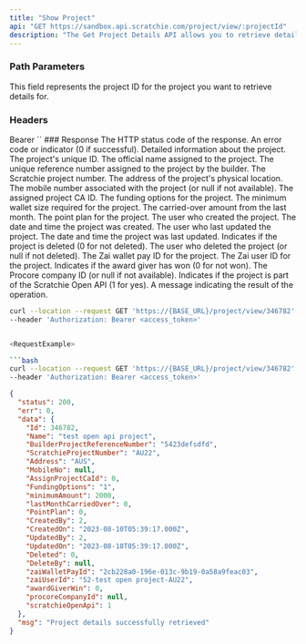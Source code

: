 ```yaml
---
title: "Show Project"
api: "GET https://sandbox.api.scratchie.com/project/view/:projectId"
description: "The Get Project Details API allows you to retrieve detailed information about a specific project within the Scratchie open API system."
---
```


### Path Parameters

<ParamField body="projectId" type="Number">
  This field represents the project ID for the project you want to retrieve details for.
</ParamField>

### Headers

<ParamField body="Authorization" type="String">
  Bearer `<access_token>`
</ParamField>
### Response

<ResponseField name="status" type="Number">
  The HTTP status code of the response.
</ResponseField>

<ResponseField name="err" type="Number">
  An error code or indicator (0 if successful).
</ResponseField>

<ResponseField name="data" type="Object">
  Detailed information about the project.

<Expandable title="Toggle object">

<ResponseField name="Id" type="Number">
  The project's unique ID.
</ResponseField>

<ResponseField name="Name" type="String">
  The official name assigned to the project.
</ResponseField>

<ResponseField name="BuilderProjectReferenceNumber" type="String">
  The unique reference number assigned to the project by the builder.
</ResponseField>

<ResponseField name="ScratchieProjectNumber" type="String">
  The Scratchie project number.
</ResponseField>

<ResponseField name="Address" type="String">
  The address of the project's physical location.
</ResponseField>

<ResponseField name="MobileNo" type="String or null">
  The mobile number associated with the project (or null if not available).
</ResponseField>

<ResponseField name="AssignProjectCaId" type="Number">
  The assigned project CA ID.
</ResponseField>

<ResponseField name="FundingOptions" type="String">
  The funding options for the project.
</ResponseField>

<ResponseField name="minimumAmount" type="Number">
  The minimum wallet size required for the project.
</ResponseField>

<ResponseField name="lastMonthCarriedOver" type="Number">
  The carried-over amount from the last month.
</ResponseField>

<ResponseField name="PointPlan" type="Number">
  The point plan for the project.
</ResponseField>

<ResponseField name="CreatedBy" type="Number">
  The user who created the project.
</ResponseField>

<ResponseField name="CreatedOn" type="String">
  The date and time the project was created.
</ResponseField>

<ResponseField name="UpdatedBy" type="Number">
  The user who last updated the project.
</ResponseField>

<ResponseField name="UpdatedOn" type="String">
  The date and time the project was last updated.
</ResponseField>

<ResponseField name="Deleted" type="Number">
  Indicates if the project is deleted (0 for not deleted).
</ResponseField>

<ResponseField name="DeleteBy" type="String or null">
  The user who deleted the project (or null if not deleted).
</ResponseField>

<ResponseField name="zaiWalletPayId" type="String">
  The Zai wallet pay ID for the project.
</ResponseField>

<ResponseField name="zaiUserId" type="String">
  The Zai user ID for the project.
</ResponseField>

<ResponseField name="awardGiverWin" type="Number">
  Indicates if the award giver has won (0 for not won).
</ResponseField>

<ResponseField name="procoreCompanyId" type="String or null">
  The Procore company ID (or null if not available).
</ResponseField>

<ResponseField name="scratchieOpenApi" type="Number">
  Indicates if the project is part of the Scratchie Open API (1 for yes).
</ResponseField>

</Expandable>
</ResponseField>
<ResponseField name="msg" type="String">
  A message indicating the result of the operation.
</ResponseField>

<RequestExample>

```bash
curl --location --request GET 'https://{BASE_URL}/project/view/346782' \
--header 'Authorization: Bearer <access_token>'


<RequestExample>

```bash
curl --location --request GET 'https://{BASE_URL}/project/view/346782' \
--header 'Authorization: Bearer <access_token>'

```

</RequestExample>

<ResponseExample>

```json Response
{
  "status": 200,
  "err": 0,
  "data": {
    "Id": 346782,
    "Name": "test open api project",
    "BuilderProjectReferenceNumber": "5423defsdfd",
    "ScratchieProjectNumber": "AU22",
    "Address": "AUS",
    "MobileNo": null,
    "AssignProjectCaId": 0,
    "FundingOptions": "1",
    "minimumAmount": 2000,
    "lastMonthCarriedOver": 0,
    "PointPlan": 0,
    "CreatedBy": 2,
    "CreatedOn": "2023-08-10T05:39:17.000Z",
    "UpdatedBy": 2,
    "UpdatedOn": "2023-08-10T05:39:17.000Z",
    "Deleted": 0,
    "DeleteBy": null,
    "zaiWalletPayId": "2cb228a0-196e-013c-9b19-0a58a9feac03",
    "zaiUserId": "52-test open project-AU22",
    "awardGiverWin": 0,
    "procoreCompanyId": null,
    "scratchieOpenApi": 1
  },
  "msg": "Project details successfully retrieved"
}
```

</ResponseExample>
